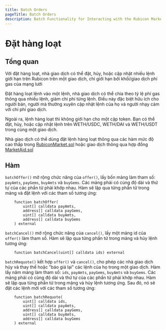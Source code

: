 ```yaml
---
title: Batch Orders
pageTitle: Batch Orders
description: Batch Functionality for Interacting with the Rubicon Market
---
```


# Đặt hàng loạt

## Tổng quan

Với đặt hàng loạt, nhà giao dịch có thể đặt, hủy, hoặc cập nhật nhiều lệnh giới hạn trên Rubicon trên một giao dịch, chỉ giới hạn bởi khối/giao dịch phí gas của mạng lưới

Đặt hàng loạt lệnh vào một lệnh, nhà giao dịch có thể chia theo tỷ lệ phí gas thông qua nhiều lệnh, giảm chi phí từng lệnh. Điều này đặc biệt hữu ích cho người bán, người mà thường xuyên cập nhật lệnh của họ và người nhạy cảm với chi phí giao dịch.

Ngoài ra, lệnh hàng loạt thì không giới hạn cho một cặp token. Bạn có thể đặt, hủy, hoặc cập nhật lệnh trên WETH/USDC, WETH/DAI và WETH/USDT trong cùng một giao dịch.

Nhà giao dịch có thể dùng đặt lệnh hàng loạt thông qua các hàm mức độ cao thấp trong [RubiconMarket.sol](https://docs.rubicon.finance/protocol/rubicon-market/contract-overview) hoặc giao dịch thông qua hợp đồng [MarketAid.sol](https://docs.rubicon.finance/protocol/rubicon-market/market-aid)

## Hàm

`batchOffer()` mở rộng chức năng của `offer()`, lấy bốn mảng làm tham số: `payAmts`, `payGems`, `buyAmts` và `buyGems`. Các mảng phải có cùng độ dài và thứ tự của các phần tử phải khớp nhau. Hàm sẽ lặp qua từng phần tử trong mảng và đặt lệnh với các tham số tương ứng:

```solidity copy
    function batchOffer(
        uint[] calldata payAmts,
        address[] calldata payGems,
        uint[] calldata buyAmts,
        address[] calldata buyGems
    ) external
```

`batchCancel()` mở rộng chức năng của `cancel()`, lấy một mảng id của `offer()` làm tham số. Hàm sẽ lặp qua từng phần tử trong mảng và hủy lệnh tương ứng:

```solidity copy
    function batchCancel(uint[] calldata ids) external
```

`batchRequote()` kết hợp `offer()` và `cancel()`, cho phép các nhà giao dịch hủy và thay thế hoặc "báo giá lại" các lệnh của họ trong một giao dịch. Hàm lấy năm mảng làm tham số: `ids`, `payAmts`, `payGems`, `buyAmts` và `buyGems`. Các mảng phải có cùng độ dài và thứ tự của các phần tử phải khớp nhau. Hàm sẽ lặp qua từng phần tử trong mảng và hủy lệnh tương ứng. Sau đó, nó sẽ đặt các lệnh mới với các tham số tương ứng:


```solidity copy
    function batchRequote(
        uint[] calldata ids,
        uint[] calldata payAmts,
        address[] calldata payGems,
        uint[] calldata buyAmts,
        address[] calldata buyGems
    ) external
```
